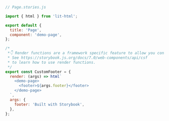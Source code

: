 ```js
// Page.stories.js

import { html } from 'lit-html';

export default {
  title: 'Page',
  component: 'demo-page',
};

/*
 *👇 Render functions are a framework specific feature to allow you control on how the component renders.
 * See https://storybook.js.org/docs/7.0/web-components/api/csf
 * to learn how to use render functions.
 */
export const CustomFooter = {
  render: (args) => html`
    <demo-page>
      <footer>${args.footer}</footer>
    </demo-page>
  `,
  args: {
    footer: 'Built with Storybook',
  },
};
```
